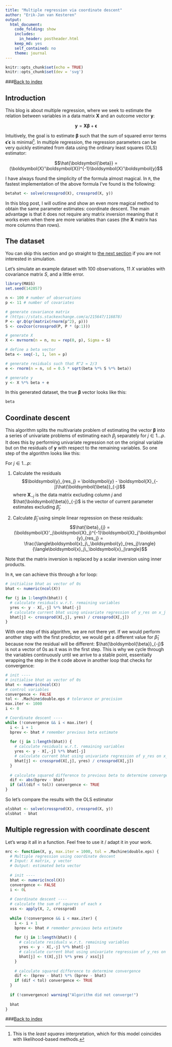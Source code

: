 ```yaml
---
title: "Multiple regression via coordinate descent"
author: "Erik-Jan van Kesteren"
output:
  html_document:
    code_folding: show
    includes:
      in_header: postheader.html
    keep_md: yes
    self_contained: no
    theme: journal
---
```


```r
knitr::opts_chunk$set(echo = TRUE)
knitr::opts_chunk$set(dev = 'svg')


```

<style type="text/css">
  .table {
  
      margin-left: auto;
      margin-right: auto;
      display: block;
  
  }
  blockquote {
  
      font-size: 1em;
    
  }
</style>

###[Back to index](../index.html)



## Introduction
This blog is about multiple regression, where we seek to estimate the relation between variables in a data matrix $\boldsymbol{X}$ and an outcome vector $\boldsymbol{y}$:

$$\boldsymbol{y} = \boldsymbol{X}\boldsymbol{\beta}+\boldsymbol{\epsilon}$$


Intuitively, the goal is to estimate $\boldsymbol{\beta}$ such that the sum of squared error terms $\boldsymbol{\epsilon}'\boldsymbol{\epsilon}$ is minimal[^ls]. In multiple regression, the regression parameters can be very quickly estimated from data using the ordinary least squares (OLS) estimator:

[^ls]: This is the _least squares_ interpretation, which for this model coincides with likelihood-based methods.

$$\hat{\boldsymbol{\beta}} = (\boldsymbol{X}'\boldsymbol{X})^{-1}\boldsymbol{X}'\boldsymbol{y}$$

I have always found the simplicity of the formula almost magical. In `R`, the fastest implementation of the above formula I've found is the following:

```r
betahat <- solve(crossprod(X), crossprod(X, y))
```


In this blog post, I will outline and show an even more magical method to obtain the same parameter estimates: coordinate descent. The main advantage is that it does not require any matrix inversion meaning that it works even when there are more variables than cases (the $\boldsymbol{X}$ matrix has more columns than rows).

## The dataset
You can skip this section and go straight to [the next section](#coordinate-descent) if you are not interested in simulation. 

Let's simulate an example dataset with 100 observations, 11 $X$ variables with covariance matrix $S$, and a little error.
```r
library(MASS)
set.seed(142857)

n <- 100 # number of observations
p <- 11 # number of covariates

# generate covariance matrix 
# (https://stats.stackexchange.com/a/215647/116878)
P <- qr.Q(qr(matrix(rnorm(p^2), p)))
S <- cov2cor(crossprod(P, P * (p:1)))

# generate X
X <- mvrnorm(n = n, mu = rep(0, p), Sigma = S)

# define a beta vector
beta <- seq(-1, 1, len = p)

# generate residuals such that R^2 = 2/3
e <- rnorm(n = n, sd = 0.5 * sqrt(beta %*% S %*% beta))

# generate y
y <- X %*% beta + e
``` 

In this generated dataset, the true $\boldsymbol{\beta}$ vector looks like this: 

```r
beta
```


## Coordinate descent

This algorithm splits the multivariate problem of estimating the vector $\boldsymbol{\beta}$ into a series of univariate problems of estimating each $\beta_j$ separately for $j \in 1 \dots p$. It does this by performing univariate regression not on the original variable but on the residuals of $\boldsymbol{y}$ with respect to the remaining variables. So one step of the algorithm looks like this:

For $j \in 1 \dots p$:

  1. Calculate the residuals $$\boldsymbol{y}_{res_j} = \boldsymbol{y} - \boldsymbol{X}_{-j}\hat{\boldsymbol{\beta}}_{-j}$$ where $\boldsymbol{X}_{-j}$ is the data matrix excluding column $j$ and $\hat{\boldsymbol{\beta}}_{-j}$ is the vector of current parameter estimates excluding $\hat{\beta}_{j}$.
  
  2. Calculate $\hat{\beta}_{j}$ using simple linear regression on these residuals: $$\hat{\beta}_{j} = (\boldsymbol{X}'_j\boldsymbol{X}_j)^{-1}\boldsymbol{X}_j'\boldsymbol{y}_{res_j} = \frac{\langle\boldsymbol{x}_j\,,\boldsymbol{y}_{res_j}\rangle}{\langle\boldsymbol{x}_j\,,\boldsymbol{x}_j\rangle}$$

Note that the matrix inversion is replaced by a scalar inversion using inner products.

In `R`, we can achieve this through a for loop:
```r
# initialise bhat as vector of 0s
bhat <- numeric(ncol(X))

for (j in 1:length(bhat)) {
  # calculate residuals w.r.t. remaining variables
  yres <- y - X[,-j] %*% bhat[-j]
  # calculate current bhat using univariate regression of y_res on x_j
  bhat[j] <- crossprod(X[,j], yres) / crossprod(X[,j])
}
```

With one step of this algorithm, we are not there yet. If we would perform another step with the first predictor, we would get a different value for $\hat{\beta}_{1}$ because now the residual will be different: $\hat{\boldsymbol{\beta}}_{-j}$ is not a vector of 0s as it was in the first step. This is why we cycle through the variables continuously until we arrive to a stable point, essentially wrapping the step in the `R` code above in another loop that checks for convergence:

```r
# init ----
# initialise bhat as vector of 0s
bhat <- numeric(ncol(X))
# control variables
convergence <- FALSE 
tol <- .Machine$double.eps # tolerance or precision
max.iter <- 1000
i <- 0

# Coordinate descent ----
while (!convergence && i < max.iter) {
  i <- i + 1
  bprev <- bhat # remember previous beta estimate
  
  for (j in 1:length(bhat)) {
    # calculate residuals w.r.t. remaining variables
    yres <- y - X[,-j] %*% bhat[-j]
    # calculate current bhat using univariate regression of y_res on x_j
    bhat[j] <- crossprod(X[,j], yres) / crossprod(X[,j])
  }
  
  # calculate squared difference to previous beta to determine convergence
  dif <- abs(bprev - bhat)
  if (all(dif < tol)) convergence <- TRUE
}
```


So let's compare the results with the OLS estimator

```r
olsbhat <- solve(crossprod(X), crossprod(X, y))
olsbhat - bhat
```

## Multiple regression with coordinate descent
Let's wrap it all in a function. Feel free to use it / adapt it in your work.
```r
mrc <- function(X, y, max.iter = 1000, tol = .Machine$double.eps) {
  # Multiple regression using coordinate descent
  # Input: X matrix, y vector
  # Output: estimated beta vector
  
  # init ----
  bhat <- numeric(ncol(X))
  convergence <- FALSE
  i <- 0L
  
  # Coordinate descent ----
  # calculate the sum of squares of each x
  xss <- apply(X, 2, crossprod)
  
  while (!convergence && i < max.iter) {
    i <- i + 1
    bprev <- bhat # remember previous beta estimate
    
    for (j in 1:length(bhat)) {
      # calculate residuals w.r.t. remaining variables
      yres <- y - X[,-j] %*% bhat[-j]
      # calculate current bhat using univariate regression of y_res on x_j
      bhat[j] <- t(X[,j]) %*% yres / xss[j]
    }
    
    # calculate squared difference to determine convergence
    dif <- (bprev - bhat) %*% (bprev - bhat)
    if (dif < tol) convergence <- TRUE
  }
  
  if (!convergence) warning("Algorithm did not converge!")
  
  bhat
}
```

###[Back to index](../index.html)
